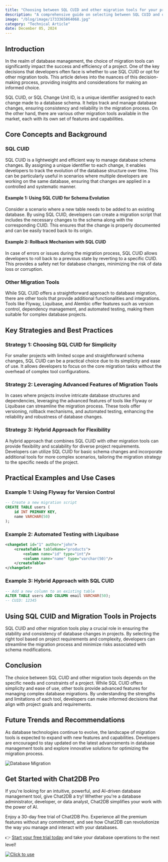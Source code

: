 ```yaml
---
title: "Choosing between SQL CUID and other migration tools for your project"
description: "A comprehensive guide on selecting between SQL CUID and other migration tools for database projects."
image: "/blog/image/1733365864068.jpg"
category: "Technical Article"
date: December 05, 2024
---
```


## Introduction

In the realm of database management, the choice of migration tools can significantly impact the success and efficiency of a project. One of the key decisions that developers often face is whether to use SQL CUID or opt for other migration tools. This article delves into the nuances of this decision-making process, providing insights and considerations for making an informed choice.

SQL CUID, or SQL Change Unit ID, is a unique identifier assigned to each change made to a database schema. It helps track and manage database changes, ensuring consistency and reliability in the migration process. On the other hand, there are various other migration tools available in the market, each with its own set of features and capabilities.

## Core Concepts and Background

### SQL CUID

SQL CUID is a lightweight and efficient way to manage database schema changes. By assigning a unique identifier to each change, it enables developers to track the evolution of the database structure over time. This can be particularly useful in scenarios where multiple developers are working on the same database, ensuring that changes are applied in a controlled and systematic manner.

#### Example 1: Using SQL CUID for Schema Evolution

Consider a scenario where a new table needs to be added to an existing database. By using SQL CUID, developers can create a migration script that includes the necessary changes to the schema along with the corresponding CUID. This ensures that the change is properly documented and can be easily traced back to its origin.

#### Example 2: Rollback Mechanism with SQL CUID

In case of errors or issues during the migration process, SQL CUID allows developers to roll back to a previous state by reverting to a specific CUID. This provides a safety net for database changes, minimizing the risk of data loss or corruption.

### Other Migration Tools

While SQL CUID offers a straightforward approach to database migration, there are other tools that provide additional functionalities and integrations. Tools like Flyway, Liquibase, and Alembic offer features such as version control, dependency management, and automated testing, making them suitable for complex database projects.

## Key Strategies and Best Practices

### Strategy 1: Choosing SQL CUID for Simplicity

For smaller projects with limited scope and straightforward schema changes, SQL CUID can be a practical choice due to its simplicity and ease of use. It allows developers to focus on the core migration tasks without the overhead of complex tool configurations.

### Strategy 2: Leveraging Advanced Features of Migration Tools

In cases where projects involve intricate database structures and dependencies, leveraging the advanced features of tools like Flyway or Liquibase can streamline the migration process. These tools offer versioning, rollback mechanisms, and automated testing, enhancing the reliability and robustness of database changes.

### Strategy 3: Hybrid Approach for Flexibility

A hybrid approach that combines SQL CUID with other migration tools can provide flexibility and scalability for diverse project requirements. Developers can utilize SQL CUID for basic schema changes and incorporate additional tools for more complex scenarios, tailoring the migration strategy to the specific needs of the project.

## Practical Examples and Use Cases

### Example 1: Using Flyway for Version Control

```sql
-- Create a new migration script
CREATE TABLE users (
    id INT PRIMARY KEY,
    name VARCHAR(50)
);
```

### Example 2: Automated Testing with Liquibase

```xml
<changeSet id="1" author="john">
    <createTable tableName="products">
        <column name="id" type="int"/>
        <column name="name" type="varchar(50)"/>
    </createTable>
</changeSet>
```

### Example 3: Hybrid Approach with SQL CUID

```sql
-- Add a new column to an existing table
ALTER TABLE users ADD COLUMN email VARCHAR(50);
-- CUID: 12345
```

## Using SQL CUID and Migration Tools in Projects

SQL CUID and other migration tools play a crucial role in ensuring the stability and consistency of database changes in projects. By selecting the right tool based on project requirements and complexity, developers can streamline the migration process and minimize risks associated with schema modifications.

## Conclusion

The choice between SQL CUID and other migration tools depends on the specific needs and constraints of a project. While SQL CUID offers simplicity and ease of use, other tools provide advanced features for managing complex database migrations. By understanding the strengths and limitations of each tool, developers can make informed decisions that align with project goals and requirements.

## Future Trends and Recommendations

As database technologies continue to evolve, the landscape of migration tools is expected to expand with new features and capabilities. Developers are encouraged to stay updated on the latest advancements in database management tools and explore innovative solutions for optimizing the migration process.

![Database Migration](https://example.com/database-migration.jpg)

## Get Started with Chat2DB Pro

If you're looking for an intuitive, powerful, and AI-driven database management tool, give Chat2DB a try! Whether you're a database administrator, developer, or data analyst, Chat2DB simplifies your work with the power of AI.

Enjoy a 30-day free trial of Chat2DB Pro. Experience all the premium features without any commitment, and see how Chat2DB can revolutionize the way you manage and interact with your databases.

👉 [Start your free trial today](https://chat2db.ai/pricing) and take your database operations to the next level!


[![Click to use](/image/blog/bg/chat2db.jpg)](https://chat2db.ai)

